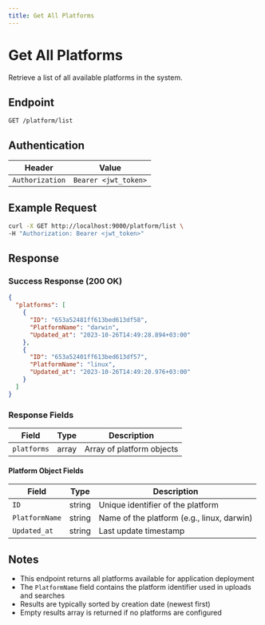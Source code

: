```yaml
---
title: Get All Platforms
---
```


# Get All Platforms

Retrieve a list of all available platforms in the system.

## Endpoint

```
GET /platform/list
```

## Authentication

| Header | Value |
|--------|-------|
| `Authorization` | `Bearer <jwt_token>` |

## Example Request

```bash
curl -X GET http://localhost:9000/platform/list \
-H "Authorization: Bearer <jwt_token>"
```

## Response

### Success Response (200 OK)

```json
{
  "platforms": [
    {
      "ID": "653a52481ff613bed613df58",
      "PlatformName": "darwin",
      "Updated_at": "2023-10-26T14:49:28.894+03:00"
    },
    {
      "ID": "653a52401ff613bed613df57",
      "PlatformName": "linux",
      "Updated_at": "2023-10-26T14:49:20.976+03:00"
    }
  ]
}
```

### Response Fields

| Field | Type | Description |
|-------|------|-------------|
| `platforms` | array | Array of platform objects |

#### Platform Object Fields

| Field | Type | Description |
|-------|------|-------------|
| `ID` | string | Unique identifier of the platform |
| `PlatformName` | string | Name of the platform (e.g., linux, darwin) |
| `Updated_at` | string | Last update timestamp |

## Notes

- This endpoint returns all platforms available for application deployment
- The `PlatformName` field contains the platform identifier used in uploads and searches
- Results are typically sorted by creation date (newest first)
- Empty results array is returned if no platforms are configured
